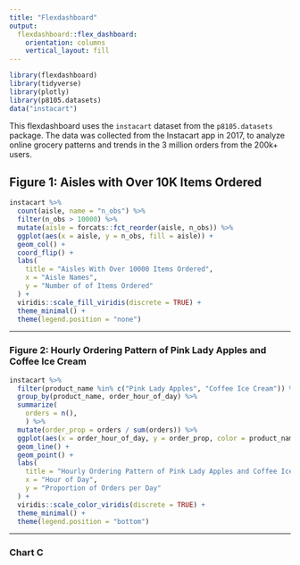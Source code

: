 ```yaml
---
title: "Flexdashboard"
output: 
  flexdashboard::flex_dashboard:
    orientation: columns
    vertical_layout: fill
---
```


```r
library(flexdashboard)
library(tidyverse)
library(plotly)
library(p8105.datasets)
data("instacart")
```
This flexdashboard uses the `instacart` dataset from the `p8105.datasets` package. The data was collected from the Instacart app in 2017, to analyze online grocery patterns and trends in the 3 million orders from the 200k+ users.

## Figure 1: Aisles with Over 10K Items Ordered {data-width=650}

```r
instacart %>%
  count(aisle, name = "n_obs") %>%
  filter(n_obs > 10000) %>%
  mutate(aisle = forcats::fct_reorder(aisle, n_obs)) %>%
  ggplot(aes(x = aisle, y = n_obs, fill = aisle)) +
  geom_col() +
  coord_flip() +
  labs(
    title = "Aisles With Over 10000 Items Ordered",
    x = "Aisle Names",
    y = "Number of of Items Ordered"
  ) +
  viridis::scale_fill_viridis(discrete = TRUE) +
  theme_minimal() +
  theme(legend.position = "none")
```

-----------------------------------------------------------------------

### Figure 2: Hourly Ordering Pattern of Pink Lady Apples and Coffee Ice Cream {data-width=650}

```r
instacart %>%
  filter(product_name %in% c("Pink Lady Apples", "Coffee Ice Cream")) %>%
  group_by(product_name, order_hour_of_day) %>%
  summarize(
    orders = n(), 
    ) %>%
  mutate(order_prop = orders / sum(orders)) %>%
  ggplot(aes(x = order_hour_of_day, y = order_prop, color = product_name)) +
  geom_line() +
  geom_point() +
  labs(
    title = "Hourly Ordering Pattern of Pink Lady Apples and Coffee Ice Cream",
    x = "Hour of Day",
    y = "Proportion of Orders per Day"
  ) +
  viridis::scale_color_viridis(discrete = TRUE) +
  theme_minimal() +
  theme(legend.position = "bottom")
```

-----------------------------------------------------------------------

### Chart C

```r

```